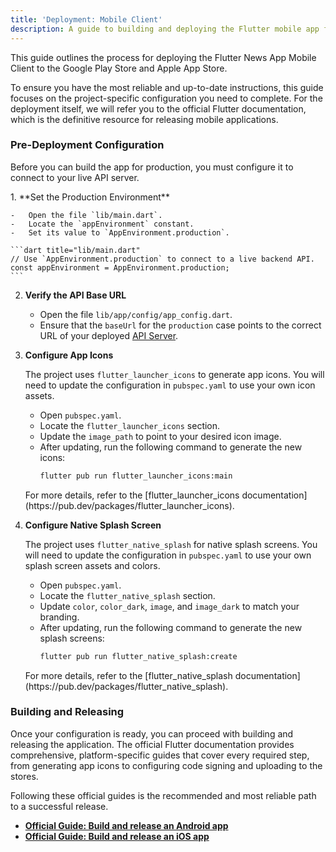 ```yaml
---
title: 'Deployment: Mobile Client'
description: A guide to building and deploying the Flutter mobile app for Android and iOS.
---
```


This guide outlines the process for deploying the Flutter News App Mobile Client to the Google Play Store and Apple App Store.

<Aside>
To ensure you have the most reliable and up-to-date instructions, this guide focuses on the project-specific configuration you need to complete. For the deployment itself, we will refer you to the official Flutter documentation, which is the definitive resource for releasing mobile applications.
</Aside>

### Pre-Deployment Configuration
Before you can build the app for production, you must configure it to connect to your live API server.

<Steps>
1.  **Set the Production Environment**

    -   Open the file `lib/main.dart`.
    -   Locate the `appEnvironment` constant.
    -   Set its value to `AppEnvironment.production`.

    ```dart title="lib/main.dart"
    // Use `AppEnvironment.production` to connect to a live backend API.
    const appEnvironment = AppEnvironment.production; 
    ```

2.  **Verify the API Base URL**

    -   Open the file `lib/app/config/app_config.dart`.
    -   Ensure that the `baseUrl` for the `production` case points to the correct URL of your deployed [API Server](/docs/api-server/deployment/).

3.  **Configure App Icons**

    The project uses `flutter_launcher_icons` to generate app icons. You will need to update the configuration in `pubspec.yaml` to use your own icon assets.

    -   Open `pubspec.yaml`.
    -   Locate the `flutter_launcher_icons` section.
    -   Update the `image_path` to point to your desired icon image.
    -   After updating, run the following command to generate the new icons:
        ```bash
        flutter pub run flutter_launcher_icons:main
        ```
    <Aside type="tip">
    For more details, refer to the [flutter_launcher_icons documentation](https://pub.dev/packages/flutter_launcher_icons).
    </Aside>

4.  **Configure Native Splash Screen**

    The project uses `flutter_native_splash` for native splash screens. You will need to update the configuration in `pubspec.yaml` to use your own splash screen assets and colors.

    -   Open `pubspec.yaml`.
    -   Locate the `flutter_native_splash` section.
    -   Update `color`, `color_dark`, `image`, and `image_dark` to match your branding.
    -   After updating, run the following command to generate the new splash screens:
        ```bash
        flutter pub run flutter_native_splash:create
        ```
    <Aside type="tip">
    For more details, refer to the [flutter_native_splash documentation](https://pub.dev/packages/flutter_native_splash).
    </Aside>
</Steps>

### Building and Releasing

Once your configuration is ready, you can proceed with building and releasing the application. The official Flutter documentation provides comprehensive, platform-specific guides that cover every required step, from generating app icons to configuring code signing and uploading to the stores.

Following these official guides is the recommended and most reliable path to a successful release.

-   **[Official Guide: Build and release an Android app](https://docs.flutter.dev/deployment/android)**
-   **[Official Guide: Build and release an iOS app](https://docs.flutter.dev/deployment/ios)**
